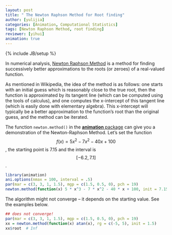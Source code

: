 ```yaml
---
layout: post
title: " The Newton Raphson Method for Root finding"
author: [yulijia]
categories: [Animation, Computational Statistics]
tags: [Newton Raphson Method, root finding]
reviewer: [yihui]
animation: true
---
```

{% include JB/setup %}

In numerical analysis, [Newton Raphson Method](http://en.wikipedia.org/wiki/Newton's_method) is a
method for finding successively better approximations to the roots (or zeroes) of a real-valued
function.

As mentioned in Wikipedia, the idea of the method is as follows: one starts with an initial guess
which is reasonably close to the true root, then the function is approximated by its tangent line
(which can be computed using the tools of calculus), and one computes the x-intercept of this
tangent line (which is easily done with elementary algebra). This x-intercept will typically be a
better approximation to the function's root than the original guess, and the method can be
iterated.

The function `newton.method()` in the [**animation** package](http://yihui.name/animation) can give
you a demonstration of the Newton-Raphson Method. Let's set the function
$$f(x)=5x{^2}-7x{^2}-40x+100$$, the starting point is 7.15 and the interval is $$[-6.2, 7.1]$$.

```r
library(animation)
ani.options(nmax = 100, interval = .5)
par(mar = c(3, 3, 1, 1.5), mgp = c(1.5, 0.5, 0), pch = 19)
newton.method(function(x) 5 * x^3 - 7 * x^2 - 40 * x + 100, init = 7.15, rg = c(-6.2, 7.1))
```

The algorithm might not converge – it depends on the starting value. See the examples below.

```r
## does not converge!
par(mar = c(3, 3, 1, 1.5), mgp = c(1.5, 0.5, 0), pch = 19)
xx = newton.method(function(x) atan(x), rg = c(-5, 5), init = 1.5)
xx$root  # Inf
```
